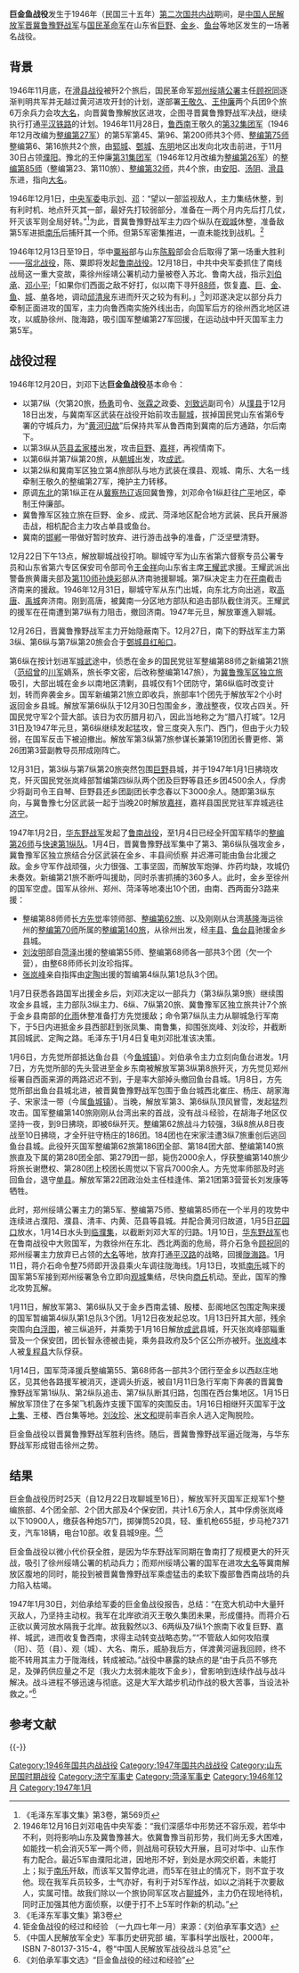 '''巨金鱼战役'''发生于1946年（民国三十五年）[[第二次国共内战|第二次国共内战]]期间，是[[中国人民解放军|中国人民解放军]][[晋冀鲁豫野战军|晋冀鲁豫野战军]]与[[国民革命军|国民革命军]]在山东省[[巨野|巨野]]、[[金乡|金乡]]、[[鱼台|鱼台]]等地区发生的一场著名战役。
==背景==
1946年11月底，在[[滑县战役|滑县战役]]被歼2个旅后，国民革命军[[郑州绥靖公署|郑州绥靖公署]]主任[[顾祝同|顾祝同]]逐渐判明共军并无越过黄河进攻开封的计划，遂部署[[王敬久|王敬久]]、[[王仲廉|王仲廉]]两个兵团9个旅6万余兵力会攻[[大名县|大名]]，向晋冀鲁豫解放区进攻，企图寻晋冀鲁豫野战军决战，继续执行打通[[平汉铁路|平汉铁路]]的计划。1946年11月28日，[[鲁西南|鲁西南]]王敬久的[[第32集团军|第32集团军]]（1946年12月改编为[[整编第27军|整编第27军]]）的第5军第45、第96、第200师共3个师、[[整编第75师|整编第75师]]整编第6、第16旅共2个旅，由[[郓城|郓城]]、[[鄄城|鄄城]]、[[东明|东明]]地区出发向北攻击前进，于11月30日占领[[濮阳|濮阳]]。豫北的王仲廉[[第31集团军|第31集团军]]（1946年12月改编为[[整编第26军|整编第26军]]）的[[整编第85师|整编第85师]]（整编第23、第110旅）、[[整编第32师|整编第32师]]，共4个旅，由[[安阳|安阳]]、[[汤阴|汤阴]]、[[滑县|滑县]]东进，指向[[大名县|大名]]。

1946年12月1日，[[中央军委|中央军委]]电示[[刘伯承|刘]]、[[邓小平|邓]]：“望以一部监视敌人，主力集结休整，到有利时机、地点歼灭其一部，最好先打较弱部分，准备在一两个月内先后打几仗，歼灭该军则全局好转。”<ref>《毛泽东军事文集》第3卷，第569页</ref>为此，晋冀鲁豫野战军主力四个纵队在[[觀城縣|观城]]休整，准备敌第5军进抵[[南乐|南乐]]后捕歼其一个师。但第5军密集推进，一直未能找到战机。<ref>1946年12月16日刘邓电告中央军委：“我们深感华中形势还不容乐观，若华中不利，则将影响山东及冀鲁豫甚大。依冀鲁豫当前形势，我们尚无多大困难，如能找一机会消灭5军一两个师，则战局可获较大开展，且可对华中、山东作有力配合。最近5军由濮阳北进，因地形不好，到处是水网交织着，未能打上；拟于[[南乐|南乐]]歼敌，而该军又暂停北进，而5军在驻止的情况下，则不宜于攻他。现在我军兵员较多，士气亦好，有利于对5军作战，如以之消耗于次要敌人，实属可惜。故我们除以一个旅协同军区攻占[[聊城|聊城]]外，主力仍在现地待机，同时正加强其他方面侦察，以便于打不上5军时作新的机动。”</ref>

1946年12月13日至19日，华中[[粟裕|粟裕]]部与山东[[陈毅|陈毅]]部会合后取得了第一场重大胜利——[[宿北战役|宿北战役]]，陈、粟即将发起[[鲁南战役|鲁南战役]]。12月18日，中共中央军委抓住了南线战局这一重大变故，乘徐州绥靖公署机动力量被卷入苏北、鲁南大战，指示[[刘伯承|刘伯承]]、[[邓小平|邓小平]];「如果你们西面之敌不好打，似以南下寻歼[[整编第88师|88师]]，恢复[[嘉祥县|嘉]]、[[巨野县|巨]]、[[金乡县|金]]、[[鱼台县|鱼]]、[[成武县|城]]、[[单县|单]]各地，调动[[邱清泉|邱清泉]]东进而歼灭之较为有利。」<ref>《毛泽东军事文集》第3卷</ref>刘邓遂决定以部分兵力牵制正面进攻的国军，主力向鲁西南实施外线出击，向国军后方的徐州西北地区进攻，以威胁徐州、陇海路，吸引国军整编第27军回援，在运动战中歼灭国军主力第5军。

==战役过程==  
1946年12月20日，刘邓下达'''巨金鱼战役'''基本命令：
*以第7纵（欠第20旅，[[杨勇|杨勇]]司令、[[张霖之|张霖之]]政委、[[刘致远_(1904年)|刘致远]]副司令）从[[璞县|璞县]]于12月18日出发，与冀南军区武装在战役开始前攻击[[聊城|聊城]]，拔掉国民党山东省第6专署的守城兵力，为“[[黄河归故|黄河归故]]”后保持共军从鲁西南到冀南的后方通路，尔后南下。
*以第3纵从[[范县|范县]][[孟楼乡|孟家楼]]出发，攻击[[巨野|巨野]]、[[嘉祥|嘉祥]]，再视情南下。
*以第6纵并第7纵第20旅，从[[朝城镇|朝城]]出发，攻[[成武|成武]]。
*以第2纵和冀南军区独立第4旅部队与地方武装在濮县、观城、南乐、大名一线牵制王敬久的整编第27军，掩护主力转移。
*原调[[中国东北地区|东北]]的第1纵正在从[[冀察热辽|冀察热辽]]返回冀鲁豫，刘邓命令1纵赶往[[广平县|广平]]地区，牵制王仲廉部。
*冀鲁豫军区独立旅在巨野、金乡、成武、菏泽地区配合地方武装、民兵开展游击战，相机配合主力攻占单县或鱼台。
*冀南的[[邯郸|邯郸]]一带做好暂时放弃、进行游击战争的准备，广泛坚壁清野。

12月22日下午13点，解放聊城战役打响。聊城守军为山东省第六督察专员公署专员和山东省第六专区保安司令部司令[[王金祥_(1901年)|王金祥]]向山东省主席[[王耀武|王耀武]]求援。王耀武派出警备旅黄庸夫部及[[第110师|第110师]][[孙焕彩|孙焕彩]]部从济南驰援聊城。第7纵决定主力在[[茌平县|茌南]]截击济南来的援敌。1946年12月31日，聊城守军从东门出城，向东北方向出逃，取[[高唐|高唐]]、[[禹城|禹城]]奔济南。刚到高唐，被冀南一分区地方部队和追击部队截住消灭。王耀武的援军在茌南遭到第7纵有力阻击，撤回济南。1947年元旦，解放軍進入聊城。 

12月26日，晋冀鲁豫野战军主力开始隐蔽南下。12月27日，南下的野战军主力第3纵、第6纵与第7纵第20旅会合于[[鄄城县|鄄城县]][[红船镇|红船口]]。

第6纵在按计划进军[[城武縣|城武]]途中，侦悉在金乡的国民党驻军整编第88师之新编第21旅（[[范绍曾|范绍曾]]的[[川军|川军]]嫡系，旅长李文密，后改称整编第147旅），为[[冀鲁豫军区独立旅|冀鲁豫军区独立旅]]吸引，大部出城在金乡以南地区清剿，县城仅有1个团防守，第6纵临时改变计划，转而奔袭金乡。国军新编第21旅立即收兵，旅部率1个团先于解放军2个小时返回金乡县城。解放军第6纵队于12月30日包围金乡，激战整夜，仅攻占四关。歼国民党守军2个营大部。该日为农历腊月初八，因此当地称之为“腊八打城”。12月31日及1947年元旦，第6纵继续发起猛攻，曾三度突入东门、西门，但由于火力较弱，在国军反击下被迫撤出。解放军第3纵第7旅参谋长兼第19团团长曹更修、第26团第3营副教导员邢成刚阵亡。

12月31日，第3纵与第7纵第20旅突然包围[[巨野|巨野]]县城，并于1947年1月1日拂晓攻克，歼灭国民党张岚峰部暂编第四纵队两个团及巨野等县还乡团4500余人，俘虏少将副司令王自琴、巨野县还乡团副团长李念春以下3000余人。随即第3纵东向，与冀鲁豫七分区武装一起于当晚20时解放[[嘉祥县|嘉祥]]，嘉祥县国民党驻军弃城逃往[[济宁|济宁]]。 

1947年1月2日，[[华东野战军|华东野战军]]发起了[[鲁南战役_(1947年)|鲁南战役]]，至1月4日已经全歼国军精华的[[整编第26师|整编第26师]]与[[快速第1纵队|快速第1纵队]]。1月4日，晋冀鲁豫野战军集中了第3、第6纵队强攻金乡，冀鲁豫军区独立旅结合分区武装在金乡、丰县间侦察 并迟滞可能由鱼台北援之敌。金乡守军作战顽强，火力很强、工事坚固，而解放军炮弹、炸药均缺，攻城仍未奏效。新编第21旅不断呼叫援助，同时杀害抓捕的360多人。此时，金乡至徐州的国军空虚。国军从徐州、郑州、菏泽等地凑出10个团，由南、西两面分3路来援：
*整编第88师师长[[方先觉|方先觉]]率领师部、[[整编第62旅|整编第62旅]]、以及刚刚从台湾[[基隆市|基隆]]海运徐州的[[整编第70师|整编第70师]]所属的[[整编第140旅|整编第140旅]]，从徐州出发，经[[丰县|丰县]]、[[鱼台县|鱼台县]]驰援金乡县城。
*[[刘汝明|刘汝明]]部自[[菏泽|菏泽]]出援的整编第55师、整编第68师各一部共3个团（欠一个营），由整68师师长刘汝珍指挥。
*[[张岚峰|张岚峰]]亲自指挥由[[定陶|定陶]]出援的暂编第4纵队第1总队3个团。

1月7日获悉各路国军出援金乡后，刘邓决定以一部兵力（第3纵队第9旅）继续围攻金乡县城，主力部队3纵主力、6纵、7纵第20旅、冀鲁豫军区独立旅共计7个旅于金乡县南部的[[化雨镇|化雨]]休整准备打方先觉援敌；命令第7纵队主力从聊城急行军南下，于5日内进抵金乡县西部赶到张凤集、南鲁集，抑围张岚峰、刘汝珍，并截断其回城武、定陶之路。毛泽东于1月4日复电刘邓批准该决策。

1月6日，方先觉所部抵达鱼台县（今[[鱼城镇|鱼城镇]]）。刘伯承令主力立刻向鱼台进发。1月7日，方先觉所部的先头营进至金乡东南被解放军第3纵第8旅歼灭，方先觉见郑州绥署自西面来源的两路迟迟不到，于是率大部掉头撤回鱼台县城。1月8日，方先觉所部出鱼台县城北进，被晋冀鲁豫野战军包围于鱼台城西北崔庄、杨庄、胡家海子、宋家洼一带（今属[[鱼城镇|鱼城镇]]）。当晚，解放军第3、第6纵队顶风冒雪，发起猛烈攻击。国军整编第140旅刚刚从台湾出来的首战，没有战斗经验，在胡海子地区仅坚持一夜，到9日拂晓，即被6纵歼灭。整编第62旅战斗力较强，3纵8旅从8日夜战至10日拂晓，才全歼驻守杨庄的186团。184团也在宋家洼遭3纵7旅重创后逃回鱼台县城。此役歼灭国军整编第62旅第186团全部、第184团大部、整编第140旅旅直及下属的第280团全部、第279团一部，毙伤2000余人，俘获整编第140旅少将旅长谢懋权、第280团上校团长周觉以下官兵7000余人。方先觉率师部及时逃回鱼台，退守[[单县|单县]]。解放军第22团政治处主任桂逢伟、第21团第3营营长刘发康等牺牲。

此时，郑州绥靖公署主力的第5军、整编第75师、整编第85师在一个半月的攻势中连续进占濮阳、濮县、清丰、内黄、范县等县城。并配合黄河归故道，1月5日[[花园口|花园口]]放水，1月14日水头到[[临濮镇|临濮集]]，以截断刘邓大军的归路。1月10日，[[华东野战军|华东野战军]]也在鲁南战役中大败国军，为救徐州在东北、西北两面的危局，蒋介石急令[[顾祝同|顾祝同]]的郑州绥署主力放弃已占领的[[大名县|大名]]等地，放弃打通[[平汉路|平汉路]]的战略，回援[[陇海路|陇海路]]。1月11日，蒋介石命令整75师即开汲县乘火车调往陇海线。1月13日，攻抵[[南乐|南乐]]城下的国军第5军接到郑州绥署急令立即向[[观城镇|观城]]集结，尽快向[[商丘|商丘]]机动。至此，国军的豫北攻势瓦解。

1月11日，解放军第3、第6纵队又于金乡西南孟铺、殷楼、彭阁地区包围定陶来援的国军暂编第4纵队第1总队3个团。1月12日夜发起总攻。1月13日歼其大部，残余突围向[[白浮图镇|白浮图]]，被三纵追歼，并乘势于1月16日解放[[成武|成武]]县城，歼灭张岚峰部辎重营及一个保安团，团长智永德被击毙，乘务县政府及5个区公所亦被歼。[[张岚峰|张岚峰]]本人被[[复程县|复程县]]大队俘获。

1月14日，国军菏泽援兵整编第55、第68师各一部共3个团行至金乡以西赵庄地区，见其他各路援军被消灭，遂调头折返，被自1月11日急行军南下奔袭的晋冀鲁豫野战军第1纵队、第2纵队追击、第7纵队断其归路，包围在西台集地区。1月15日解放军顶住了在多架飞机轰炸支援下国军的突围反击。1月16日相继歼灭国军于[[汶上集镇|汶上集]]、王楼、西台集等地。[[刘汝珍|刘汝珍]]、[[米文和|米文和]]提前率百余人逃入定陶脱险。
 
巨金鱼战役以晋冀鲁豫野战军胜利告终。随后，晋冀鲁豫野战军逼近陇海，与华东野战军形成钳击徐州之势。

==结果==
巨金鱼战役历时25天（自12月22日攻聊城至16日），解放军歼灭国军正规军1个整编旅部、4个团全部、2个团大部及4个保安团，共计1.6万余人，其中俘虏张岚峰以下10900人，缴获各种炮57门，掷弹筒520具，轻、重机枪655挺，步马枪7371支，汽车18辆，电台10部。收复县城9座。<ref>[http://cpc.people.com.cn/GB/69112/99989/107500/6523252.html ] {{Wayback|url=http://cpc.people.com.cn/GB/69112/99989/107500/6523252.html |date=20190502083706 }}钜金鱼战役的经过和经验 （一九四七年一月）来源：《刘伯承军事文选》</ref><ref>《中国人民解放军全史》军事历史研究部 编，军事科学出版社，2000年，ISBN 7-80137-315-4，卷“中国人民解放军战役战斗总览”</ref> 

巨金鱼战役以微小代价获全胜，是因为华东野战军同期在鲁南打了规模更大的歼灭战，吸引了徐州绥靖公署的机动兵力；而郑州绥靖公署的国军在进攻[[大名县|大名]]等冀南解放区腹地的同时，能投到被晋冀鲁豫野战军乘虚猛击的柔软下腹部鲁西南战场的兵力陷入枯竭。

1947年1月30日，刘伯承给军委的巨金鱼战役报告，总结：“在宽大机动中大量歼灭敌人，乃坚持主动权。我军在北岸欲消灭王敬久集团未果，形成僵持。而蒋介石正欲以黄河放水隔我于北岸。故我毅然以3、6两纵及7纵1个旅南下收复巨野、嘉祥、城武，进而收复鲁西南，求得主动转变战略态势。”“不管敌人如何攻陷濮（阳）、范（县）、观（城）、大名、南乐，威胁我后方，佯渡黄河逼我回顾，终不能不转用其主力于陇海线，转成被动。”战役中暴露的缺点的是“由于兵员不够充足，及弹药供应量之不足（我火力太弱未能攻下金乡），曾影响到连续作战与战斗解决。战斗进程不够迅速与彻底。这是大军大踏步机动作战的极大苦事，当设法补救之。”<ref>《刘伯承军事文选》“巨金鱼战役的经过和经验”</ref>
== 参考文献 ==
{{Reflist|2}}
{{-}}
{{第二次国共内战}}
[[Category:1946年国共内战战役|Category:1946年国共内战战役]]
[[Category:1947年国共内战战役|Category:1947年国共内战战役]]
[[Category:山东民国时期战役|Category:山东民国时期战役]]
[[Category:济宁军事史|Category:济宁军事史]]
[[Category:菏泽军事史|Category:菏泽军事史]]
[[Category:1946年12月|Category:1946年12月]]
[[Category:1947年1月|Category:1947年1月]]